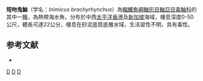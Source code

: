 {{Speciesbox 
| taxon = Inimicus brachyrhynchus
| status = NE
| status_system = IUCN3.1
| authority = [[Bleeker|Bleeker]], 1874
| synonyms = *''Pelor brachyrhynchus'' <small>Bleeker, 1874</small>
}}
'''短吻鬼鮋'''（学名：''Inimicus brachyrhynchus''）為[[輻鰭魚綱|輻鰭魚綱]][[鮋形目|鮋形目]][[鮋亞目|鮋亞目]][[毒鮋科|毒鮋科]]的其中一[[種|種]]，為熱帶海水魚，分布於中西[[太平洋|太平洋]][[香港|香港]]及[[新加坡|新加坡]]海域，棲息深度0-50公尺，體長可達22公分，棲息在砂泥底質底層水域，生活習性不明，具有毒性。

==参考文献==
*{{FishBase_species|genus=Inimicus|species=brachyrhynchus |year=2014|month=5}}

{{Taxonbar|from=Q2387554}}

[[Category:有毒魚類|D]]
[[Category:鬼鮋屬|D]]
[[Category:1874年描述的鱼类|D]]